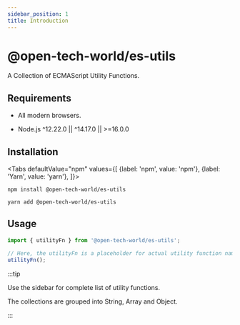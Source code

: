 ```yaml
---
sidebar_position: 1
title: Introduction
---
```



# @open-tech-world/es-utils

A Collection of ECMAScript Utility Functions.

## Requirements

 - All modern browsers.

 - Node.js ^12.22.0 || ^14.17.0 || >=16.0.0

## Installation

<Tabs
  defaultValue="npm"
  values={[
    {label: 'npm', value: 'npm'},
    {label: 'Yarn', value: 'yarn'},
  ]}>
  <TabItem value="npm">

```shell
npm install @open-tech-world/es-utils
```

</TabItem>
  <TabItem value="yarn">

```shell
yarn add @open-tech-world/es-utils
```

  </TabItem>
</Tabs>


## Usage

```ts
import { utilityFn } from '@open-tech-world/es-utils';

// Here, the utilityFn is a placeholder for actual utility function name.
utilityFn(); 
```

:::tip

Use the sidebar for complete list of utility functions. 

The collections are grouped into String, Array and Object.

:::
